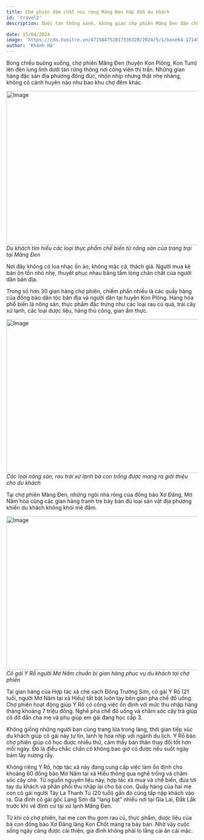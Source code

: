 ```yaml
---
title: Chợ phiên đậm chất núi rừng Măng Đen hấp dẫn du khách
id: 'travel2'
description: Dưới tán thông xanh, không gian chợ phiên Măng Đen đậm chất núi rừng níu chân hàng ngàn du khách tìm tới cao nguyên xứ lạnh mỗi ngày.

date: 15/04/2024
image: 'https://cdn.tuoitre.vn/471584752817336320/2024/5/1/base64-17145536078551766928904.jpeg'
author: 'Khánh Hà'
---
```


Bóng chiều buông xuống, chợ phiên Măng Đen (huyện Kon Plông, Kon Tum) lên đèn lung linh dưới tán rừng thông nơi công viên thị trấn.
Những gian hàng đặc sản địa phương đông đúc, nhộn nhịp nhưng thật nhẹ nhàng, không có cảnh huyên náo như bao khu chợ đêm khác.

<Image
	className="!w-full"
	src="https://cdn.tuoitre.vn/471584752817336320/2024/5/1/base64-17145536078551766928904.jpeg"
	width="718"
	height="404"
	alt="Image"
/>
_Du khách tìm hiểu các loại thực phẩm chế biến từ nông sản của trang trại tại Măng
Đen_

Nơi đây không có loa nhạc ồn ào, không mặc cả, thách giá. Người mua kẻ bán ôn tồn nhỏ nhẹ, thuyết phục nhau bằng tấm lòng chân chất của người dân bản địa.

Trong số hơn 30 gian hàng chợ phiên, chiếm phần nhiều là các quầy hàng của đồng bào dân tộc bản địa và người dân tại huyện Kon Plông. Hàng hóa phổ biến là nông sản, thực phẩm đặc trưng như các loại rau củ quả, trái cây xứ lạnh, các loại dược liệu, hàng thủ công, gian ẩm thực.

<Image
	className="!w-full"
	src="https://cdn.tuoitre.vn/471584752817336320/2024/5/1/base64-17145536079012122343522.jpeg"
	width="718"
	height="404"
	alt="Image"
/>
_Các loại nông sản, rau trái xứ lạnh bà con trồng được mang ra giới thiệu cho du
khách_

Tại chợ phiên Măng Đen, những ngôi nhà rông của đồng bào Xơ Đăng, Mơ Nâm hòa cùng các gian hàng tranh tre bày bán đủ loại sản vật địa phương khiến du khách không khỏi mê đắm.

<Image
	className="!w-full"
	src="https://cdn.tuoitre.vn/471584752817336320/2024/4/19/base64-17134938893901878484699.jpeg"
	width="718"
	height="404"
	alt="Image"
/>
_Cô gái Y Rố người Mơ Nâm chuẩn bị gian hàng phục vụ du khách tại chợ phiên_

Tại gian hàng của Hợp tác xã chè sạch Đông Trường Sơn, cô gái Y Rố (21 tuổi, người Mơ Nâm tại xã Hiếu) tất bật luôn tay bên gian pha chế đồ uống.
Chợ phiên hoạt động giúp Y Rố có công việc ổn định với mức thu nhập hàng tháng khoảng 7 triệu đồng. Nghề pha chế đồ uống và chăm sóc cây trà giúp cô đỡ đần cha mẹ và phụ giúp em gái đang học cấp 3.

Không giống những người bạn cùng trang lứa trong làng, thời gian tiếp xúc du khách giúp cô gái này tự tin, lanh lẹ hòa nhịp với ngành du lịch.
Y Rố bảo chợ phiên giúp cô học được nhiều thứ, cảm thấy bản thân thay đổi tốt hơn mỗi ngày. Đó là điều chắc chắn cô không bao giờ có được nếu suốt ngày bám lấy nương rẫy.

Không riêng Y Rố, hợp tác xã này đang cung cấp việc làm ổn định cho khoảng 60 đồng bào Mơ Nâm tại xã Hiếu thông qua nghề trồng và chăm sóc cây chè. Từ nguồn nguyên liệu này, hợp tác xã mua và chế biến, đưa tới tay du khách và phân phối thu nhập lại cho bà con.
Quầy hàng của hai mẹ con cô gái người Tày La Thanh Tú (20 tuổi) gần đó cũng tấp nập khách vào ra. Gia đình cô gái gốc Lạng Sơn đã "lang bạt" nhiều nơi tại Gia Lai, Đắk Lắk trước khi về định cư tại xứ lạnh Măng Đen.

Từ khi có chợ phiên, hai mẹ con thu gom rau củ, thực phẩm, dược liệu của bà con đồng bào Xơ Đăng làng Kon Chốt mang ra bày bán. Nhờ vậy cuộc sống ngày càng được cải thiện, gia đình không phải lo lắng cái ăn cái mặc.
